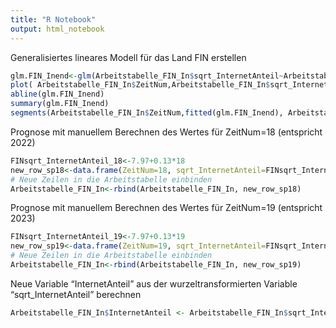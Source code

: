 ```yaml
---
title: "R Notebook"
output: html_notebook
---
```

Generalisiertes lineares Modell für das Land FIN erstellen
```r
glm.FIN_Inend<-glm(Arbeitstabelle_FIN_In$sqrt_InternetAnteil~Arbeitstabelle_FIN_In$ZeitNum)
plot( Arbeitstabelle_FIN_In$ZeitNum,Arbeitstabelle_FIN_In$sqrt_InternetAnteil)
abline(glm.FIN_Inend)
summary(glm.FIN_Inend)
segments(Arbeitstabelle_FIN_In$ZeitNum,fitted(glm.FIN_Inend), Arbeitstabelle_FIN_In$ZeitNum,Arbeitstabelle_FIN_In$sqrt_InternetAnteil)
```
Prognose mit manuellem Berechnen des Wertes für ZeitNum=18 (entspricht 2022)
```r
FINsqrt_InternetAnteil_18<-7.97+0.13*18
new_row_sp18<-data.frame(ZeitNum=18, sqrt_InternetAnteil=FINsqrt_InternetAnteil_18)
# Neue Zeilen in die Arbeitstabelle einbinden
Arbeitstabelle_FIN_In<-rbind(Arbeitstabelle_FIN_In, new_row_sp18)
```
Prognose mit manuellem Berechnen des Wertes für ZeitNum=19 (entspricht 2023)
```r
FINsqrt_InternetAnteil_19<-7.97+0.13*19
new_row_sp19<-data.frame(ZeitNum=19, sqrt_InternetAnteil=FINsqrt_InternetAnteil_19)
# Neue Zeilen in die Arbeitstabelle einbinden
Arbeitstabelle_FIN_In<-rbind(Arbeitstabelle_FIN_In, new_row_sp19)
```
Neue Variable "InternetAnteil" aus der wurzeltransformierten Variable "sqrt_InternetAnteil" berechnen
```r
Arbeitstabelle_FIN_In$InternetAnteil <- Arbeitstabelle_FIN_In$sqrt_InternetAnteil*Arbeitstabelle_FIN_In$sqrt_InternetAnteil
```